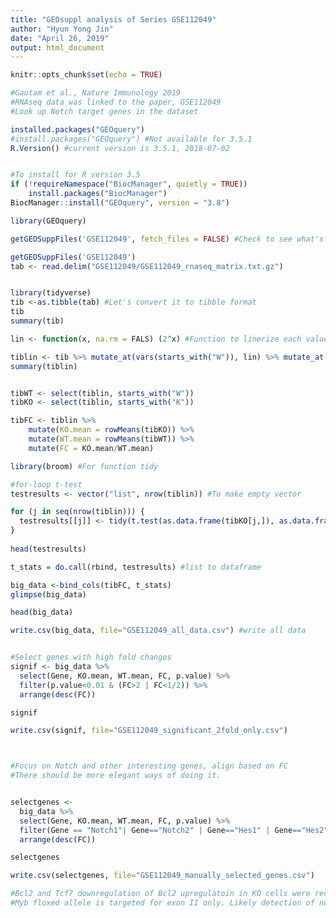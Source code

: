 ```yaml
---
title: "GEOsuppl analysis of Series GSE112049"
author: "Hyun Yong Jin"
date: "April 26, 2019"
output: html_document
---
```


```r
knitr::opts_chunk$set(echo = TRUE)
```



```r
#Gautam et al., Nature Immunology 2019
#RNAseq data was linked to the paper, GSE112049
#Look up Notch target genes in the dataset

installed.packages("GEOquery")
#install.packages("GEOquery") #Not available for 3.5.1
R.Version() #current version is 3.5.1, 2018-07-02


#To install for R version 3.5
if (!requireNamespace("BiocManager", quietly = TRUE))
    install.packages("BiocManager")
BiocManager::install("GEOquery", version = "3.8")

library(GEOquery)

getGEOSuppFiles('GSE112049', fetch_files = FALSE) #Check to see what's in the supplement files

getGEOSuppFiles('GSE112049')
tab <- read.delim("GSE112049/GSE112049_rnaseq_matrix.txt.gz")


library(tidyverse)
tib <-as.tibble(tab) #Let's convert it to tibble format
tib
summary(tib)

lin <- function(x, na.rm = FALS) (2^x) #Function to linerize each values

tiblin <- tib %>% mutate_at(vars(starts_with("W")), lin) %>% mutate_at(vars(starts_with("K")), lin) #Convert log value to linear when header starts with W (for WT) or K (for KO)
summary(tiblin)


tibWT <- select(tiblin, starts_with("W"))
tibKO <- select(tiblin, starts_with("K"))

tibFC <- tiblin %>% 
    mutate(KO.mean = rowMeans(tibKO)) %>%
    mutate(WT.mean = rowMeans(tibWT)) %>%
    mutate(FC = KO.mean/WT.mean)

library(broom) #For function tidy

#for-loop t-test
testresults <- vector("list", nrow(tiblin)) #To make empty vector

for (j in seq(nrow(tiblin))) {
  testresults[[j]] <- tidy(t.test(as.data.frame(tibKO[j,]), as.data.frame(tibWT[j,])))
}
  
head(testresults)

t_stats = do.call(rbind, testresults) #list to dataframe

big_data <-bind_cols(tibFC, t_stats)
glimpse(big_data)

head(big_data)

write.csv(big_data, file="GSE112049_all_data.csv") #write all data 


#Select genes with high fold changes
signif <- big_data %>%
  select(Gene, KO.mean, WT.mean, FC, p.value) %>%
  filter(p.value<0.01 & (FC>2 | FC<1/2)) %>%
  arrange(desc(FC))

signif

write.csv(signif, file="GSE112049_significant_2fold_only.csv")



#Focus on Notch and other interesting genes, align based on FC
#There should be more elegant ways of doing it.   


selectgenes <- 
  big_data %>%
  select(Gene, KO.mean, WT.mean, FC, p.value) %>%
  filter(Gene == "Notch1"| Gene=="Notch2" | Gene=="Hes1" | Gene=="Hes2" | Gene=="Nrarp"| Gene=="Dtx1"| Gene == "Rbpj" |Gene =="Actb" | Gene=="Id3"| Gene=="Foxo1" | Gene=="Tcf7" | Gene=="Cxcr5" | Gene=="Il7r" | Gene=="Ctla4" | Gene=="pcdc1" | Gene=="Havcr2" | Gene=="Klrg1" | Gene=="Zeb2" | Gene=="Bcl2" | Gene=="Myb") %>%
  arrange(desc(FC))

selectgenes

write.csv(selectgenes, file="GSE112049_manually_selected_genes.csv")

#Bcl2 and Tcf7 downregulation of Bcl2 upregulatoin in KO cells were recapitulated but Myb levels were even higher in KO cells. 
#Myb floxed allele is targeted for exon II only. Likely detection of non-funtional Myb transcript accumulated in KO. Bender et al., NI 2004 


```
